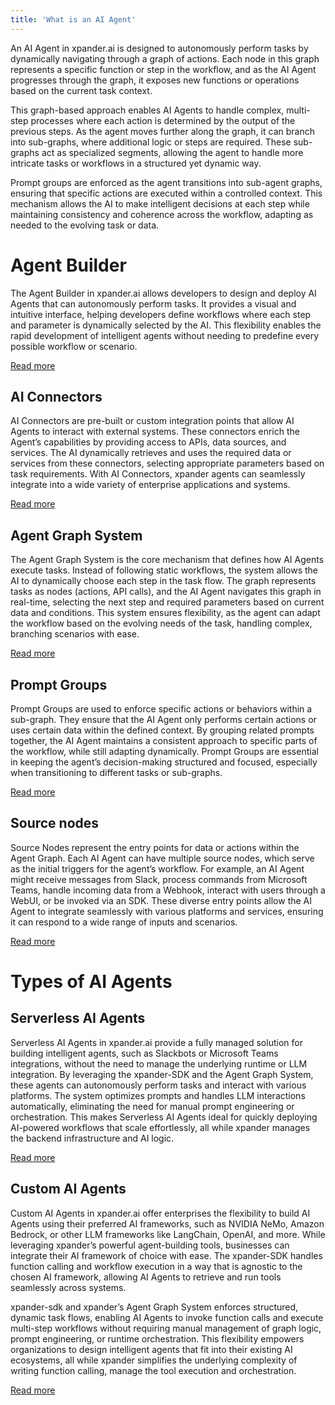 ```yaml
---
title: 'What is an AI Agent'
---
```


An AI Agent in xpander.ai is designed to autonomously perform tasks by dynamically navigating through a graph of actions. Each node in this graph represents a specific function or step in the workflow, and as the AI Agent progresses through the graph, it exposes new functions or operations based on the current task context.

This graph-based approach enables AI Agents to handle complex, multi-step processes where each action is determined by the output of the previous steps. As the agent moves further along the graph, it can branch into sub-graphs, where additional logic or steps are required. These sub-graphs act as specialized segments, allowing the agent to handle more intricate tasks or workflows in a structured yet dynamic way.

Prompt groups are enforced as the agent transitions into sub-agent graphs, ensuring that specific actions are executed within a controlled context. This mechanism allows the AI to make intelligent decisions at each step while maintaining consistency and coherence across the workflow, adapting as needed to the evolving task or data.

# Agent Builder

The Agent Builder in xpander.ai allows developers to design and deploy AI Agents that can autonomously perform tasks. It provides a visual and intuitive interface, helping developers define workflows where each step and parameter is dynamically selected by the AI. This flexibility enables the rapid development of intelligent agents without needing to predefine every possible workflow or scenario.

[Read more](/welcome/agent-builder)

## AI Connectors

AI Connectors are pre-built or custom integration points that allow AI Agents to interact with external systems. These connectors enrich the Agent’s capabilities by providing access to APIs, data sources, and services. The AI dynamically retrieves and uses the required data or services from these connectors, selecting appropriate parameters based on task requirements. With AI Connectors, xpander agents can seamlessly integrate into a wide variety of enterprise applications and systems.

[Read more](/welcome/ai-connectors)

## Agent Graph System

The Agent Graph System is the core mechanism that defines how AI Agents execute tasks. Instead of following static workflows, the system allows the AI to dynamically choose each step in the task flow. The graph represents tasks as nodes (actions, API calls), and the AI Agent navigates this graph in real-time, selecting the next step and required parameters based on current data and conditions. This system ensures flexibility, as the agent can adapt the workflow based on the evolving needs of the task, handling complex, branching scenarios with ease.

[Read more](/welcome/agent-graph-system)

## Prompt Groups

Prompt Groups are used to enforce specific actions or behaviors within a sub-graph. They ensure that the AI Agent only performs certain actions or uses certain data within the defined context. By grouping related prompts together, the AI Agent maintains a consistent approach to specific parts of the workflow, while still adapting dynamically. Prompt Groups are essential in keeping the agent’s decision-making structured and focused, especially when transitioning to different tasks or sub-graphs.

[Read more](/welcome/prompt-groups)

## Source nodes

Source Nodes represent the entry points for data or actions within the Agent Graph. Each AI Agent can have multiple source nodes, which serve as the initial triggers for the agent’s workflow. For example, an AI Agent might receive messages from Slack, process commands from Microsoft Teams, handle incoming data from a Webhook, interact with users through a WebUI, or be invoked via an SDK. These diverse entry points allow the AI Agent to integrate seamlessly with various platforms and services, ensuring it can respond to a wide range of inputs and scenarios.

[Read more](/welcome/source-nodes)

# Types of AI Agents

## Serverless AI Agents

Serverless AI Agents in xpander.ai provide a fully managed solution for building intelligent agents, such as Slackbots or Microsoft Teams integrations, without the need to manage the underlying runtime or LLM integration. By leveraging the xpander-SDK and the Agent Graph System, these agents can autonomously perform tasks and interact with various platforms. The system optimizes prompts and handles LLM interactions automatically, eliminating the need for manual prompt engineering or orchestration. This makes Serverless AI Agents ideal for quickly deploying AI-powered workflows that scale effortlessly, all while xpander manages the backend infrastructure and AI logic.

[Read more](/welcome/serverless-ai-agents)

## Custom AI Agents

Custom AI Agents in xpander.ai offer enterprises the flexibility to build AI Agents using their preferred AI frameworks, such as NVIDIA NeMo, Amazon Bedrock, or other LLM frameworks like LangChain, OpenAI, and more. While leveraging xpander’s powerful agent-building tools, businesses can integrate their AI framework of choice with ease. The xpander-SDK handles function calling and workflow execution in a way that is agnostic to the chosen AI framework, allowing AI Agents to retrieve and run tools seamlessly across systems.

xpander-sdk and xpander’s Agent Graph System enforces structured, dynamic task flows, enabling AI Agents to invoke function calls and execute multi-step workflows without requiring manual management of graph logic, prompt engineering, or runtime orchestration. This flexibility empowers organizations to design intelligent agents that fit into their existing AI ecosystems, all while xpander simplifies the underlying complexity of writing function calling, manage the tool execution and orchestration.

[Read more](/welcome/custom-ai-agents)
